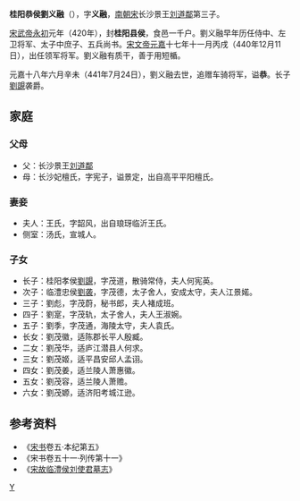 '''桂阳恭侯劉义融'''（{{bd|5世紀||441年|7月24日|catIdx=L}}），字'''义融'''，[[南朝宋|南朝宋]]长沙景王[[刘道鄰|刘道鄰]]第三子。

[[宋武帝|宋武帝]][[永初_(南朝宋)|永初]]元年（420年），封'''桂阳县侯'''，食邑一千户。劉义融早年历任侍中、左卫将军、太子中庶子、五兵尚书。[[宋文帝|宋文帝]][[元嘉|元嘉]]十七年十一月丙戌（440年12月11日），出任领军将军。劉义融有质干，善于用短楯。

元嘉十八年六月辛未（441年7月24日），劉义融去世，追赠车骑将军，谥'''恭'''。长子[[劉覬|劉覬]]袭爵。

==家庭==
===父母===
*父：长沙景王[[刘道鄰|刘道鄰]]
*母：长沙妃檀氏，字宪子，谥景定，出自高平平阳檀氏。
===妻妾===
*夫人：王氏，字韶风，出自琅玡临沂王氏。
*侧室：汤氏，宣城人。
===子女===
*长子：桂阳孝侯[[劉覬|劉覬]]，字茂道，散骑常侍，夫人何宪英。
*次子：临澧忠侯[[劉袭|劉袭]]，字茂德，太子舍人，安成太守，夫人江景婼。
*三子：劉彪，字茂蔚，秘书郎，夫人褚成班。
*四子：劉寔，字茂轨，太子舍人，夫人王淑婉。
*五子：劉季，字茂通，海陵太守，夫人袁氏。
*长女：劉茂徽，适陈郡长平人殷臧。
*二女：劉茂华，适庐江潜县人何求。
*三女：劉茂姬，适平昌安邱人孟诩。
*四女：劉茂姜，适兰陵人萧惠徽。
*五女：劉茂容，适兰陵人萧赡。
*六女：劉茂嫄，适济阳考城江逊。

==参考资料==
*《[[宋书|宋书]]卷五·本纪第五》
*《宋书卷五十一·列传第十一》
*《[[s:全宋文/卷六十|宋故临澧侯刘使君墓志]]》

[[Category:刘宋宗室|Y]]
